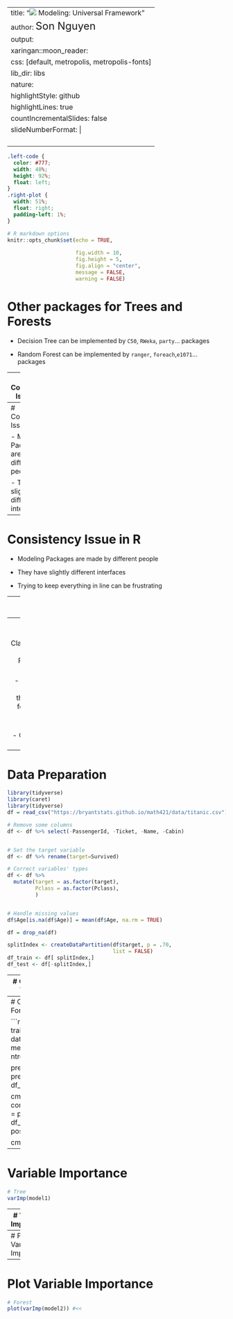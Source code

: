 
---
title: "![](./figures/bat-cartoon.png) Modeling: Universal Framework"
author: <font size="5"> Son Nguyen </font>
output:
  xaringan::moon_reader:
    css: [default, metropolis, metropolis-fonts]
    lib_dir: libs
    nature:
      highlightStyle: github
      highlightLines: true
      countIncrementalSlides: false
      slideNumberFormat: |
        <div class="progress-bar-container">
          <div class="progress-bar" style="width: calc(%current% / %total% * 100%);">
          </div>
        </div>`
---

<style>

.remark-slide-content {
  background-color: #FFFFFF;
  border-top: 80px solid #F9C389;
  font-size: 17px;
  font-weight: 300;
  line-height: 1.5;
  padding: 1em 2em 1em 2em
}

.inverse {
  background-color: #696767;
  border-top: 80px solid #696767;
  text-shadow: none;
  background-image: url(https://github.com/goodekat/presentations/blob/master/2019-isugg-gganimate-spooky/figures/spider.png?raw=true);
	background-position: 50% 75%;
  background-size: 150px;
}

.your-turn{
  background-color: #8C7E95;
  border-top: 80px solid #F9C389;
  text-shadow: none;
  background-image: url(https://github.com/goodekat/presentations/blob/master/2019-isugg-gganimate-spooky/figures/spider.png?raw=true);
	background-position: 95% 90%;
  background-size: 75px;
}

.title-slide {
  background-color: #F9C389;
  border-top: 80px solid #F9C389;
  background-image: none;
}

.title-slide > h1  {
  color: #111111;
  font-size: 40px;
  text-shadow: none;
  font-weight: 400;
  text-align: left;
  margin-left: 15px;
  padding-top: 80px;
}
.title-slide > h2  {
  margin-top: -25px;
  padding-bottom: -20px;
  color: #111111;
  text-shadow: none;
  font-weight: 300;
  font-size: 35px;
  text-align: left;
  margin-left: 15px;
}
.title-slide > h3  {
  color: #111111;
  text-shadow: none;
  font-weight: 300;
  font-size: 25px;
  text-align: left;
  margin-left: 15px;
  margin-bottom: -30px;
}

</style>

```css
.left-code {
  color: #777;
  width: 48%;
  height: 92%;
  float: left;
}
.right-plot {
  width: 51%;
  float: right;
  padding-left: 1%;
}
```

```r

# R markdown options
knitr::opts_chunk$set(echo = TRUE, 
                      
                      fig.width = 10,
                      fig.height = 5,
                      fig.align = "center", 
                      message = FALSE,
                      warning = FALSE)

```


# Other packages for Trees and Forests

- Decision Tree can be implemented by `C50`, `RWeka`, `party`... packages

- Random Forest can be implemented by `ranger`, `foreach`,`e1071`... packages

---
# Consistency Issue in R

- Modeling Packages are made by different people


---
# Consistency Issue in R

- Modeling Packages are made by different people

- They have slightly different interfaces


---
# Consistency Issue in R

- Modeling Packages are made by different people

- They have slightly different interfaces

- Trying to keep everything in line can be frustrating

---
# Unified Interface

- A package to unify all the model interfaces is needed

- This is called a `wrapper`

- There are several wrappers for machine learning in R:

  - caret
  
  - mlr3
  
  - tidymodels

---
# CARET

- Short for Classification And REgression Training 

- Attempt to streamline the process for creating predictive models. 

- Created by Max Kuhn

---
# Data Preparation

```r
library(tidyverse)
library(caret)
library(tidyverse)
df = read_csv("https://bryantstats.github.io/math421/data/titanic.csv")

# Remove some columns
df <- df %>% select(-PassengerId, -Ticket, -Name, -Cabin)


# Set the target variable
df <- df %>% rename(target=Survived)

# Correct variables' types
df <- df %>% 
  mutate(target = as.factor(target),
         Pclass = as.factor(Pclass),
         )


# Handle missing values
df$Age[is.na(df$Age)] = mean(df$Age, na.rm = TRUE)

df = drop_na(df)

splitIndex <- createDataPartition(df$target, p = .70, 
                                  list = FALSE)
df_train <- df[ splitIndex,]
df_test <- df[-splitIndex,]

```

---
# Create a Decision Tree with Caret

```r
model1 <- train(target~., data=df_train, 
                method = "rpart2", #<<
                maxdepth=3)

pred <- predict(model1, df_test)

cm <- confusionMatrix(data = pred, reference = df_test$target, positive = "1")

cm$overall[1]
```

---
# Create a Random Forest with Caret

```r
model2 <- train(target~., data=df_train, 
                method = "rf", #<< 
                ntree = 1000) 

pred <- predict(model2, df_test)

cm <- confusionMatrix(data = pred, reference = df_test$target, positive = "1")

cm$overall[1]
```

---
# Variable Importance

```r
# Tree
varImp(model1)
```

---
# Variable Importance

```r
# Forest
varImp(model2)
```

---
# Plot Variable Importance
```r
# Tree
plot(varImp(model1)) #<<
```

---
# Plot Variable Importance
```r
# Forest
plot(varImp(model2)) #<<
```




